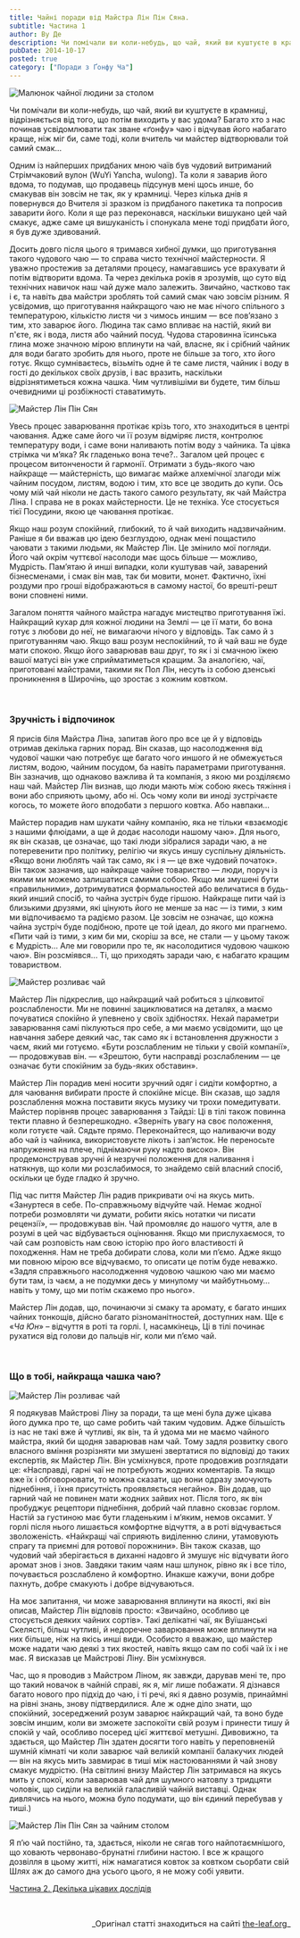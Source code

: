 ```yaml
---
title: Чайні поради від Майстра Лін Пін Сяна. 
subtitle: Частина 1
author: Ву Де
description: Чи помічали ви коли-небудь, що чай, який ви куштуєте в крамниці, відрізняється від того, що потім виходить у вас удома? Багато хто з нас починав усвідомлювати…
pubDate: 2014-10-17
posted: true
category: ["Поради з Ґонфу Ча"]
---
```



<img src={Image1.src} class="float-left" alt="Малюнок чайної людини за столом" />

Чи помічали ви коли-небудь, що чай, який ви куштуєте в крамниці, відрізняється від того, що потім виходить у вас удома? Багато хто з нас починав усвідомлювати так зване «ґонфу» чаю і відчував його набагато краще, ніж міг би, саме тоді, коли вчитель чи майстер відтворювали той самий смак…

Одним із найперших придбаних мною чаїв був чудовий витриманий Стрімчаковий вулон (WuYi Yancha, wulong). Та коли я заварив його вдома, то подумав, що продавець підсунув мені щось инше, бо смакував він зовсім не так, як у крамниці. Через кілька днів я повернувся до Вчителя зі зразком із придбаного пакетика та попросив заварити його. Коли я ще раз переконався, наскільки вишукано цей чай смакує, адже саме ця вишуканість і спонукала мене тоді придбати його, я був дуже здивований.

Досить довго після цього я тримався хибної думки, що приготування такого чудового чаю — то справа чисто технічної майстерности. Я уважно простежив за деталями процесу, намагавшись усе врахувати й потім відтворити вдома. Та через декілька років я зрозумів, що суто від технічних навичок наш чай дуже мало залежить. Звичайно, частково так і є, та навіть два майстри зроблять той самий смак чаю зовсім різним. Я усвідомив, що приготування найкращого чаю не має нічого спільного з температурою, кількістю листя чи з чимось иншим — все пов’язано з тим, хто заварює його. Людина так само впливає на настій, який ви п'єте, як і вода, листя або чайний посуд. Чудова старовинна їсинська глина може значною мірою вплинути на чай, власне, як і срібний чайник для води багато зробить для нього, проте не більше за того, хто його готує. Якщо сумніваєтесь, візьміть одне й те саме листя, чайник і воду в гості до декількох своїх друзів, і вас вразить, наскільки відрізнятиметься кожна чашка. Чим чутливішіми ви будете, тим більш очевидними ці розбіжності ставатимуть.

<img src={Image2.src} class="float-right" alt="Майстер Лін Пін Сян" />

Увесь процес заварювання протікає крізь того, хто знаходиться в центрі чаювання. Адже саме його чи її розум відміряє листя, контролює температуру води, і саме вони наливають потім воду з чайника. Та цівка стрімка чи м’яка? Як гладенько вона тече?.. Загалом цей процес є процесом витончености й гармонії. Отримати з будь-якого чаю найкраще — майстерність, що вимагає майже алхемічної злагоди між чайним посудом, листям, водою і тим, хто все це зводить до купи. Ось чому мій чай ніколи не дасть такого самого результату, як чай Майстра Ліна. І справа не в роках майстерности. Це не техніка. Усе стосується тієї Посудини, якою це чаювання протікає.

Якщо наш розум спокійний, глибокий, то й чай виходить надзвичайним. Раніше я би вважав цю ідею безглуздою, однак мені пощастило чаювати з такими людьми, як Майстер Лін. Це змінило мої погляди. Його чай окрім чуттєвої насолоди має щось більше — можливо, Мудрість. Пам’ятаю й инші випадки, коли куштував чай, заварений бізнесменами, і смак він мав, так би мовити, монет. Фактично, їхні роздуми про гроші відображаються в самому настої, бо врешті-решт вони сповнені ними.

Загалом поняття чайного майстра нагадує мистецтво приготування їжі. Найкращий кухар для кожної людини на Землі — це її мати, бо вона готує з любови до неї, не вимагаючи нічого у відповідь. Так само й з приготуванням чаю. Якщо ваш розум неспокійний, то й чай ваш не буде мати спокою. Якщо його заварював ваш друг, то як і зі смачною їжею вашої матусі він уже сприйматиметься кращим. За аналогією, чаї, приготовані майстрами, такими як Пол Лін, несуть із собою дзенські проникнення в Широчінь, що зростає з кожним ковтком.

<p>&nbsp;</p>

### Зручність і відпочинок

Я присів біля Майстра Ліна, запитав його про все це й у відповідь отримав декілька гарних порад. Він сказав, що насолодження від чудової чашки чаю потребує ще багато чого иншого й не обмежується листям, водою, чайним посудом, ба навіть параметрами приготування. Він зазначив, що однаково важлива й та компанія, з якою ми розділяємо наш чай. Майстер Лін визнав, що люди мають між собою якесь тяжіння і вони або сприяють цьому, або ні. Ось чому коли ви иноді зустрічаєте когось, то можете його вподобати з першого ковтка. Або навпаки…

Майстер порадив нам шукати чайну компанію, яка не тільки «взаємодіє з нашими флюідами, а ще й додає насолоди нашому чаю». Для нього, як він сказав, це означає, що такі люди зібралися заради чаю, а не потеревенити про політику, релігію чи якусь иншу суспільну діяльність. «Якщо вони люблять чай так само, як і я — це вже чудовий початок». Він також зазначив, що найкраще чайне товариство — люди, поруч із якими ми можемо залишатися самими собою. Якщо ми змушені бути «правильними», дотримуватися формальностей або величатися в будь-який инший спосіб, то чайна зустріч буде гіршою. Найкраще пити чай із близькими друзями, які цінують його не менше за нас — із тими, з ким ми відпочиваємо та радіємо разом. Це зовсім не означає, що кожна чайна зустріч буде подібною, проте це той ідеал, до якого ми прагнемо. «Пити чай із тими, з ким би ми, скоріш за все, не стали — у цьому також є Мудрість… Але ми говорили про те, як насолодитися чудовою чашкою чаю». Він розсміявся... Ті, що приходять заради чаю, є набагато кращим товариством.

<img src={Image3.src} class="float-left" alt="Майстер розливає чай" />

Майстер Лін підкреслив, що найкращий чай робиться з цілковитої розслаблености. Ми не повинні зациклюватися на деталях, а маємо почуватися спокійно й упевнено у своїх здібностях. Нехай параметри заварювання самі піклуються про себе, а ми маємо усвідомити, що це навчання забере деякий час, так само як і встановлення дружности з чаєм, який ми готуємо. «Бути розслабленим не тільки у своїй компанії», — продовжував він. — «Зрештою, бути насправді розслабленим — це означає бути спокійним за будь-яких обставин».

Майстер Лін порадив мені носити зручний одяг і сидіти комфортно, а для чаювання вибирати просте й спокійне місце. Він сказав, що задля розслаблення можна поставити якусь музику чи трохи помедитувати. Майстер порівняв процес заварювання з Тайдзі: Ці в тілі також повинна текти плавно й безперешкодно. «Зверніть увагу на своє положення, коли готуєте чай. Сядьте прямо. Переконайтеся, що наливаючи воду або чай із чайника, використовуєте лікоть і зап’ясток. Не переносьте напруження на плече, піднімаючи руку надто високо». Він продемонстрував зручні й незручні положення для наливання і натякнув, що коли ми розслабимося, то знайдемо свій власний спосіб, оскільки це буде гладко й зручно.

Під час пиття Майстер Лін радив прикривати очі на якусь мить. «Зануртеся в себе. По-справжньому відчуйте чай. Немає жодної потреби розмовляти чи думати, робити якісь нотатки чи писати рецензії», — продовжував він. Чай промовляє до нашого чуття, але в розумі в цей час відбувається оцінювання. Якщо ми прислухаємося, то чай сам розповість нам свою історію про його властивості й походження. Нам не треба добирати слова, коли ми п’ємо. Адже якщо ми повною мірою все відчуваємо, то описати це потім буде неважко. «Задля справжнього насолодження чудовою чашкою чаю ми маємо бути там, із чаєм, а не подумки десь у минулому чи майбутньому… навіть у тому, що ми потім скажемо про нього».

Майстер Лін додав, що, починаючи зі смаку та аромату, є багато инших чайних тонкощів, дійсно багато різноманітностей, доступних нам. Ще є «_Ча Юн_» – відчуття в роті та горлі. І, насамкінець, Ці в тілі починає рухатися від голови до пальців ніг, коли ми п’ємо чай.

<p>&nbsp;</p>

### Що в тобі, найкраща чашка чаю?

<img  src={Image4.src} class="float-right" alt="Майстер Лін розливає чай" />

Я подякував Майстрові Ліну за поради, та ще мені була дуже цікава його думка про те, що саме робить чай таким чудовим. Адже більшість із нас не такі вже й чутливі, як він, та й удома ми не маємо чайного майстра, який би щодня заварював нам чай. Тому задля розвитку свого власного вміння розрізняти ми змушені звертатися по відповіді до таких експертів, як Майстер Лін. Він усміхнувся, проте продовжив розглядати це: «Насправді, гарні чаї не потребують жодних коментарів. Та якщо вже їх і обговорювати, то можна сказати, що вони одразу змочують піднебіння, і їхня присутність проявляється негайно». Він додав, що гарний чай не повинен мати жодних зайвих нот. Після того, як він пробуджує рецептори піднебіння, добрий чай плавно сковзає горлом. Настій за густиною має бути гладеньким і м’яким, немов оксамит. У горлі після нього лишається комфортне відчуття, а в роті відчувається зволоженість. «Найкращі чаї сприяють виділенню слини, утамовують спрагу та приємні для ротової порожнини». Він також сказав, що чудовий чай зберігається в диханні надовго й змушує ніс відчувати його аромат знов і знов. Завдяки таким чаям наш шлунок, рівно як і все тіло, почувається розслаблено й комфортно. Инакше кажучи, вони добре пахнуть, добре смакують і добре відчуваються.

На моє запитання, чи може заварювання вплинути на якості, які він описав, Майстер Лін відповів просто: «Звичайно, особливо це стосується деяких чайних сортів». Такі делікатні чаї, як Вуїшанські Скелясті, більш чутливі, й недоречне заварювання може вплинути на них більше, ніж на якісь инші види. Особисто я вважаю, що майстер може надати чаю деякі з тих якостей, навіть якщо сам по собі чай їх і не має. Я висказав це Майстрові Ліну. Він усміхнувся.

Час, що я проводив з Майстром Ліном, як завжди, дарував мені те, про що такий новачок в чайній справі, як я, міг лише побажати. Я дізнався багато нового про підхід до чаю, і ті речі, які я давно розумів, принаймні на рівні знань, знову підтвердилися. Але ж одне діло знати, що спокійний, зосереджений розум заварює найкращий чай, та воно буде зовсім иншим, коли ви зможете заспокоїти свій розум і принести тишу й спокій у чай, особливо посеред цієї життєвої метушні. Дивовижно, та здається, що Майстер Лін здатен досягти того навіть у переповненій шумній кімнаті чи коли заварює чай великій компанії балакучих людей — він на якусь мить завмирає в тиші між настоюваннями й чай знову смакує мудрістю. (На світлині внизу Майстер Лін затримався на якусь мить у спокої, коли заварював чай для шумного натовпу з тридцяти чоловік, що сиділи на великій галасливій чайній виставці. Однак дивлячись на нього, можна було подумати, що він єдиний перебував у тиші.)

<img  src={Image5.src} class="align-center" alt="Майстер Лін Пін Сян за чайним столом" />

Я п’ю чай постійно, та, здається, ніколи не сягав того найпотаємнішого, що ховають червонаво-брунатні глибини настою. І все ж кращого дозвілля в цьому житті, ніж намагатися ковток за ковтком сьорбати свій Шлях аж до самого дна усього цього, я не можу собі уявити.

[Частина 2. Декілька цікавих дослідів](/gongfuchateatips/gongfucha-tips-with-master-ling-ping-xiang-2/)

<p>&nbsp;</p>
<p align="right" style="font-size: 0.9rem;">_Оригінал статті знаходиться на сайті <a title="the-leaf.org" href="http://the-leaf.org/The_Leaf/Home.html" target="_blank" rel="noopener">the-leaf.org</a>_</p>